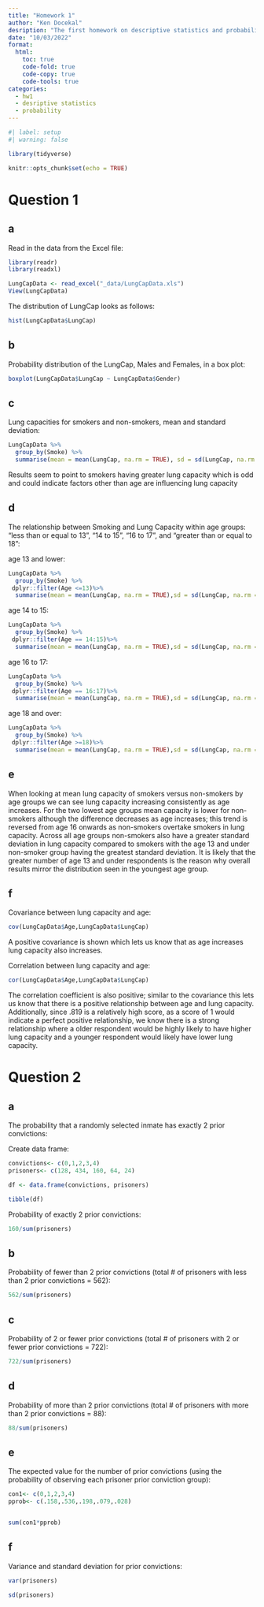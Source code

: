 ---
title: "Homework 1"
author: "Ken Docekal"
desription: "The first homework on descriptive statistics and probability"
date: "10/03/2022"
format:
  html:
    toc: true
    code-fold: true
    code-copy: true
    code-tools: true
categories:
  - hw1
  - desriptive statistics 
  - probability
---

```{r}
#| label: setup
#| warning: false

library(tidyverse)

knitr::opts_chunk$set(echo = TRUE)
```


# Question 1

## a

Read in the data from the Excel file:


```{r}

library(readr)
library(readxl)

LungCapData <- read_excel("_data/LungCapData.xls")
View(LungCapData)


```

The distribution of LungCap looks as follows:

```{r, echo=T}

hist(LungCapData$LungCap)

```



## b

Probability distribution of the LungCap, Males and Females, in a box plot:


```{r, echo=T}

boxplot(LungCapData$LungCap ~ LungCapData$Gender)

```


## c

Lung capacities for smokers and non-smokers, mean and standard deviation:


```{r, echo=T}

LungCapData %>% 
  group_by(Smoke) %>% 
  summarise(mean = mean(LungCap, na.rm = TRUE), sd = sd(LungCap, na.rm = TRUE))

```

Results seem to point to smokers having greater lung capacity which is odd and could indicate factors other than age are influencing lung capacity



## d

The relationship between Smoking and Lung Capacity within age
groups: “less than or equal to 13”, “14 to 15”, “16 to 17”, and “greater than or
equal to 18”:



age 13 and lower:

```{r, echo=T}


LungCapData %>% 
  group_by(Smoke) %>% 
 dplyr::filter(Age <=13)%>% 
  summarise(mean = mean(LungCap, na.rm = TRUE),sd = sd(LungCap, na.rm = TRUE))

```


age 14 to 15:

```{r, echo=T}

LungCapData %>% 
  group_by(Smoke) %>% 
 dplyr::filter(Age == 14:15)%>% 
  summarise(mean = mean(LungCap, na.rm = TRUE),sd = sd(LungCap, na.rm = TRUE))

```


age 16 to 17:

```{r, echo=T}

LungCapData %>% 
  group_by(Smoke) %>% 
 dplyr::filter(Age == 16:17)%>% 
  summarise(mean = mean(LungCap, na.rm = TRUE),sd = sd(LungCap, na.rm = TRUE))

```


age 18 and over:

```{r, echo=T}


LungCapData %>% 
  group_by(Smoke) %>% 
 dplyr::filter(Age >=18)%>% 
  summarise(mean = mean(LungCap, na.rm = TRUE),sd = sd(LungCap, na.rm = TRUE))


```


## e

When looking at mean lung capacity of smokers versus non-smokers by age groups we can see lung capacity increasing consistently as age increases. For the two lowest age groups mean capacity is lower for non-smokers although the difference decreases as age increases; this trend is reversed from age 16 onwards as non-smokers overtake smokers in lung capacity. Across all age groups non-smokers also have a greater standard deviation in lung capacity compared to smokers with the age 13 and under non-smoker group having the greatest standard deviation. It is likely that the greater number of age 13 and under respondents is the reason why overall results mirror the distribution seen in the youngest age group.



## f

Covariance between lung capacity and age:

```{r, echo=T}
 
cov(LungCapData$Age,LungCapData$LungCap)

```
A positive covariance is shown which lets us know that as age increases lung capacity also increases.



Correlation between lung capacity and age:

```{r, echo=T}
 
cor(LungCapData$Age,LungCapData$LungCap)

```
The correlation coefficient is also positive; similar to the covariance this lets us know that there is a positive relationship between age and lung capacity. Additionally, since .819 is a relatively high score, as a score of 1 would indicate a perfect positive relationship, we know there is a strong relationship where a older respondent would be highly likely to have higher lung capacity and a younger respondent would likely have lower lung capacity. 




# Question 2

## a

The probability that a randomly selected inmate has exactly 2 prior
convictions:

Create data frame:
```{r, echo=T}
 
convictions<- c(0,1,2,3,4)
prisoners<- c(128, 434, 160, 64, 24)

df <- data.frame(convictions, prisoners)

tibble(df)

```


Probability of exactly 2 prior convictions:

```{r, echo=T}

160/sum(prisoners)


```


## b

Probability of fewer than 2 prior convictions (total # of prisoners with less than 2 prior convictions = 562):

```{r, echo=T}

562/sum(prisoners)

```

## c

Probability of 2 or fewer prior convictions (total # of prisoners with 2 or fewer prior convictions = 722):

```{r, echo=T}

722/sum(prisoners)

```


## d

Probability of more than 2 prior convictions (total # of prisoners with more than 2 prior convictions = 88):

```{r, echo=T}

88/sum(prisoners)

```


## e

The expected value for the number of prior convictions (using the probability of observing each prisoner prior conviction group):

```{r, echo=T}

con1<- c(0,1,2,3,4)
pprob<- c(.158,.536,.198,.079,.028)


sum(con1*pprob)


```


## f

Variance and standard deviation for prior convictions:

```{r, echo=T}

var(prisoners)

sd(prisoners)

```




